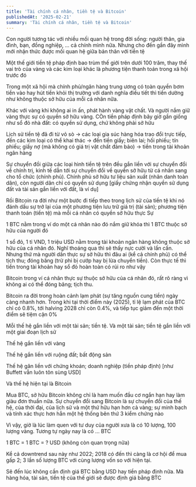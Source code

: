 ```yaml
---
title: 'Tài chính cá nhân, tiền tệ và Bitcoin'
publishedAt: '2025-02-21'
summary: 'Tài chính cá nhân, tiền tệ và Bitcoin'
---
```


Con người tương tác với nhiều mối quan hệ trong đời sống: người thân, gia đình, bạn, đồng nghiệp, ... cả chính mình nữa.
Nhưng cho đến gần đây mình mới nhận thức được mối quan hệ giữa bản thân với tiền tệ

Một thế giới tiền tệ pháp định bao trùm thế giới trên dưới 100 trăm, thay thế vai trò của vàng và các kim loại
khác là phương tiện thanh toán trong xã hội trước đó 

Trong một xã hội mà chính phủ/ngân hàng trung ương có toàn quyền bơm tiền vào hay hút tiền khỏi thị trường với danh nghĩa
điều tiết thì tiền dường như không thuộc sở hữu của mỗi cá nhân nữa. 

Khác với vàng khi không ai in ấn, phát hành vàng vật chất. Và người nắm giữ vàng thực sự có quyền sở hữu vàng. CÒn tiền
pháp định bây giờ gần giống như sổ đỏ nhà đất: có quyền sử dụng, chứ không phải sở hữu

Lịch sử tiền tệ đã đi từ vỏ sò -> các loại gia súc hàng hóa trao đổi trực tiếp, đến các kim loại có thể khai thác -> đến
tiền giấy; biên lai; hối phiếu; tín phiếu; giấy nợ (mà không có giá trị vật chất đảm bảo) -> tiền trong tài khoản ngân hàng

Sự chuyển đồi giữa các loại hình tiền tệ trên đều gắn liền với sự chuyển đổi về chính trị, kinh tế dẫn tới sự chuyển đổi về
quyền sở hữu từ cá nhân sang cho tổ chức (chính phủ). Chính phủ sở hữu tư liệu sản xuất (nhân danh toàn dân), còn người dân 
chỉ có quyền sử dụng [giấy chứng nhận quyền sử dụng đất và tài sản gắn liền với đất, là ví dụ]

Rồi Bitcoin ra đời như một bước đi tiếp theo trong lịch sử của tiền tệ khi nó đánh dấu sự trở lại của một 
phương tiện lưu trữ giá trị (tài sản); phương tiện thanh toán (tiền tệ) mà mỗi cá nhân có quyền sở hữu thực Sự

1 BTC nằm trong ví do một cá nhân nào đó nắm giữ khóa thì 1 BTC thuộc sở hữu của người đó

1 sổ đỏ, 1 tỉ VND, 1 triệu USD nằm trong tài khoản ngân hàng không thuộc sở hữu của cá nhân đó.
Nghĩ thoáng qua thì sẽ thấy nực cười và lấn cấn. Nhưng thứ mà người dân thực sự sở hữu thì đâu ai (kể cả chính phủ) có thể tịch thu;
đóng băng (trừ phi bị cướp hay bị lừa chuyển tiền). Còn thực tế thì tiền trong tài khoản hay sổ đỏ hoàn toàn có rủi ro như vậy

Bitcoin trong ví cá nhân thực sự thuộc sở hữu của cá nhân đó, rất rõ ràng vì không ai có thể đóng băng; tịch thu.

Bitcoin ra đời trong hoàn cảnh lạm phát (sự tăng nguồn cung tiền) ngày càng nhanh hơn. Trong khi tại thời điểm này (2025), tỉ lệ 
lạm phát của BTC chỉ có 0.8%, tới halving 2028 chỉ còn 0.4%, và tiếp tục giảm đến một thời điểm sẽ tiệm cận 0% 

Mỗi thế hệ gắn liền với một tài sản; tiền tệ. Và một tài sản; tiền tệ gắn liền với một giai đoạn lịch sử

Thế hệ gắn liền với vàng

Thế hệ gắn liền với ruộng đất; bất động sản

Thế hệ găn liền với chứng khoán; doanh nghiệp (tiền pháp định) [như Buffett vẫn luôn tôn sùng USD]

Và thế hệ hiện tại là Bitcoin

Mua BTC, sở hữu Bitcoin không chỉ là ham muốn đầu cơ ngắn hạn hay làm giàu đơn thuần nữa. Sự chuyển đổi sang Bitcoin 
là sự chuyển đổi của thế hệ, của thời đại, của lịch sử và một thứ hữu hạn hơn cả vàng; sự minh bạch và tính xác thực hơn hẳn một 
hệ thống bên thứ 3 kiểm chứng nào

Vì vậy, giờ là lúc làm quen với tư duy của người xưa là có 10 lượng, 100 lượng vàng. Tương tự ngày nay là có ... BTC

1 BTC = 1 BTC = ? USD (không còn quan trọng nữa)

Kể cả downtrend sau này như 2022; 2018 có đến thì càng là cơ hội để mua gấp 2; 3 lần số lượng BTC với cùng lượng vốn so với hiện tại.

Sẽ đến lúc không cần định giá BTC bằng USD hay tiền pháp định nữa. Mà hàng hóa, tài sản, tiền tệ của thế giới sẽ
được định giá bằng BTC



